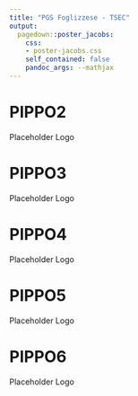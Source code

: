 ```yaml
---
title: "PGS Foglizzese - TSEC"
output:
  pagedown::poster_jacobs:
    css:
    - poster-jacobs.css
    self_contained: false
    pandoc_args: --mathjax
---
```


PIPPO2
================================================================================

::: {.logo-example}
Placeholder Logo
:::


PIPPO3
================================================================================

::: {.logo-example}
Placeholder Logo
:::



PIPPO4
================================================================================

::: {.logo-example}
Placeholder Logo
:::


PIPPO5
================================================================================

::: {.logo-example}
Placeholder Logo
:::


PIPPO6
================================================================================

::: {.logo-example}
Placeholder Logo
:::
